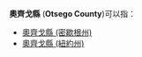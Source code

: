 '''奧齊戈縣''' ('''Otsego County''')可以指：
* [[奧齊戈縣_(密歇根州)|奧齊戈縣 (密歇根州)]]
* [[奧齊戈縣_(紐約州)|奧齊戈縣 (紐約州)]]
{{disambig|A奧齊戈縣|Cat=四字县名消歧义}}